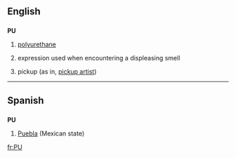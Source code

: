 {{also|Appendix:Variations of "pu"}}
==English==

==={{initialism}}===
'''PU'''

# {{organic compound}} [[polyurethane]]
# {{slang}} expression used when encountering a displeasing smell
# {{internet slang}} pickup (as in, [[pickup artist]])

----

==Spanish==

==={{abbreviation|Spanish}}===
'''PU'''

# [[Puebla]] (Mexican state)

[[fr:PU]]
